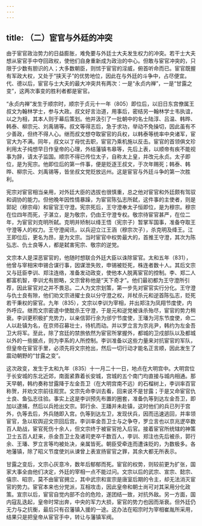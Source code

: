 ```yaml
---
---
---
```

title: （二）宦官与外廷的冲突
---



由于宦官政治势力的日益膨胀，难免要与外廷士大夫发生权力的冲突。若干士大夫想从宦官手中夺回政权，使他们自身重新成为政治的中心。但敢与宦官冲突的，只限于少数有胆识的人；大多数朝臣，则怵于宦官的淫威，俯首听命而已。宦官既握有军政大权，又处于“挟天子”的优势地位，因此在与外廷的斗争中，占尽便宜。代、德以后，宦官与士大夫的最大冲突共有两次：一是“永贞内禅”，一是“甘露之变”，这两次事变的胜利者都是宦官。

“永贞内禅”发生于顺宗时，顺宗于贞元十一年（805）即位后，以旧日东宫僚属王叔文为翰林学士，参与大政。叔文好言治道，用事后，密结另一翰林学士韦执谊，以之为相，其本人则于幕后策划。他并汲引了一批朝中的名士陆淳、吕温、韩晔、韩泰、柳宗元、刘禹锡等。叔文等得志后，急于求功，举动不免操切，因此虽有不少善政，但终不得人心。继而叔文想夺取宦官的兵权，以韩泰等统率中央诸军，宦官大为不满。同年，叔文以丁母忧去职，宦官乃乘机施以反击。宦官的首领俱文珍利用太子纯想早日作皇帝的心理，外结藩镇韦皋等，先后上表，以顺帝有疾不能视事为辞，请太子监国。顺宗不得已传位太子，自称太上皇，并改元永贞。太子即位，是为宪宗。他即位后的第一件事，便是贬逐王叔文，于次年赐死；韩泰、韩晔、柳宗元、刘禹锡等，皆坐叔文党贬放远州。这是宦官与外廷斗争的第一次胜利。

宪宗对宦官相当亲用，对外廷大臣的选拔也很慎重，总之他对宦官和外廷颇有驾驭和调协的能力。但他晚年因性情暴躁，为宦官陈弘志所弑，这件事的主使者，则是郭妃（穆宗母）和宦官王守澄。宪宗死后，王守澄奉太子恒即位，是为穆宗。穆宗在位四年而死，子湛立，是为敬宗，仍由王守澄专权。敬宗待宦官甚严，在位二年，为宦官刘克明所弑。克明并矫制以绛王悟（宪宗子）暂掌军国事，准备夺取王守澄等人的权力。王守澄闻讯，以兵迎立江王涵（穆宗次子），杀克明及绛王。江王即位后，更名为昂，是为文宗。当时宦官中权势最大的，首推王守澄，其次为陈弘志、仇士良等人，都是弑害宪宗、敬宗的逆党。

文宗本人是深恶宦官的，他随时想联合外廷大臣以诛除宦官。太和五年（831），他曾与宰相宋申锡合谋行事，因谋泄失败，申锡被贬死，株连者数十人。其后文宗又与廷臣李训、郑注连络，准备发动政变，使他本人脱离宦官的控制。李、郑二人都富机智，李训尤有胆略，文宗曾称他是“天下奇才”。他们最初都为王守澄所引荐，因此宦官对之并不畏忌。二人为文宗划策，第一步先对宦官实行分化。王守澄与仇士良有隙，他们劝文宗进擢士良以分守澄之权，并杖杀元和逆首陈弘志，贬死若干秉权的宦官。九年（835），文宗以李训为宰相，并出郑注为凤翔节度使，内外呼应。继而文宗密遣中使酖杀王守澄，于是元和逆党被诛杀殆尽，宦官的势力稍衰。李训更积极扩充势力，以亲信郭行余为邠宁节度使，王璠为河东节度使，命二人以赴镇为名，在京师召募壮士，待机而动。并以罗立言为京兆尹，韩约为左金吾卫大将军。至此，除了宫廷的禁旅依然为宦官所掌握外，都城的卫戍部队以及都城以外的一些据点，则为李系的人所控制。李训准备以这些力量来对抗宦官的军队，但皇帝在宦官手里，必须先将文宗抢出，然后一切行动才能名正言顺，因此发生了震动朝野的“甘露之变”。

这次政变，发生于太和九年（835）十一月二十一日，地点在大明宫中。大明宫位于长安城的东北近郊，南面紧靠着长安城，宫城的五个南门均直接与城内相通。那天早朝，韩约奏称甘露降于左金吾卫（在大明宫南不远）的石榴树上，李训率百官称贺，并劝文宗前往观赏。文宗先命李训去看，回来说不是甘露；于是又命宦官仇士良、鱼弘志往验。事实上这是李训预先布置的圈套，准备仇等到达左金吾卫，即加以逮捕，然后以兵抢出文宗。郭行余、王蹯并未赴镇，这时他们的兵已列于宫外，仇等去后，外兵随即入宫。仇等到达左卫，发现伏兵，因而迅速逃回，并率领宦官，急以软舆迎文宗回后宫。李训率金吾卫士与之争夺，罗立言也以京兆逻卒数百人助战，宦官死伤十余人，但文宗终于被宦官抢入后官。接着宦官所统辖的神策卫士五百人赶来，杀金吾卫士及诸司吏卒千数百人，李训、郑注也先后被杀，郭行余、王璠、罗立言等均被处决，亲属皆死。朝臣受牵连而遭诛贬的，为数极多。各地藩镇，除了昭义节度使刘从谏曾上表宣扬宦官之罪，其余大都无所表示。

甘露之变后，文宗心灰意冷，数年后郁郁而死。宦官的权势，则较前更为扩张，国家大事全由他们决定，外廷的宰相一点不能过问。文宗以后的武宗、宣宗、懿宗、僖宗、昭宗，莫不由宦官拥立，其中武宗和宣宗是唐室后期的令主，却无法消灭宦官的势力。宦官本来也分党派，互相攻击，因此皇帝和朝士尚可对其采用分化政策。宣宗以后，宦官自觉内部不合的危险，遂团结一致，对抗外敌。另一方面，国内寇乱迭起，皇帝时常出奔，中央的军力大损，宦官的势力也因而渐衰。但外廷仍无力与之抗衡，最后只有召藩镇入援的一途。这办法在昭宗时为宰相崔胤所采用，结果只是把皇帝从宦官手中，转让与藩镇军阀。